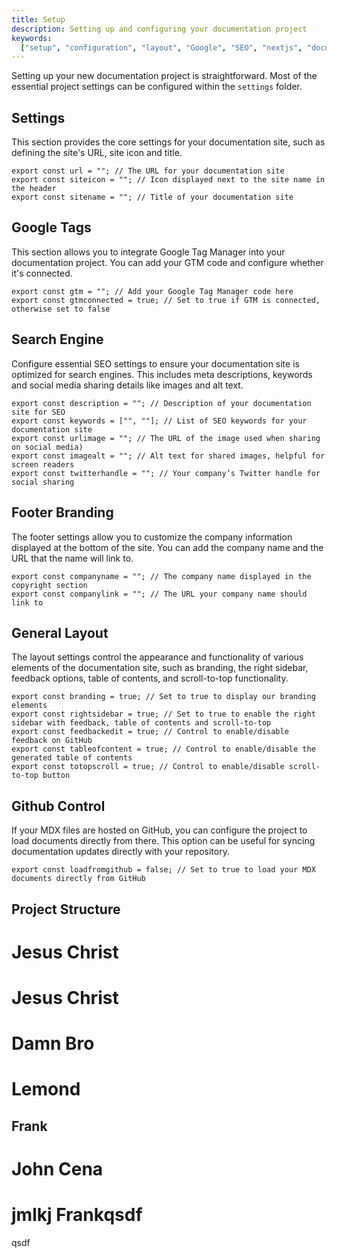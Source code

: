 ```yaml
---
title: Setup
description: Setting up and configuring your documentation project
keywords:
  ["setup", "configuration", "layout", "Google", "SEO", "nextjs", "documents"]
---
```


Setting up your new documentation project is straightforward. Most of the
essential project settings can be configured within the `settings` folder.

## Settings

This section provides the core settings for your documentation site, such as
defining the site's URL, site icon and title.

```tsx showLineNumbers
export const url = ""; // The URL for your documentation site
export const siteicon = ""; // Icon displayed next to the site name in the header
export const sitename = ""; // Title of your documentation site
```

## Google Tags

This section allows you to integrate Google Tag Manager into your documentation
project. You can add your GTM code and configure whether it's connected.

```tsx showLineNumbers
export const gtm = ""; // Add your Google Tag Manager code here
export const gtmconnected = true; // Set to true if GTM is connected, otherwise set to false
```

## Search Engine

Configure essential SEO settings to ensure your documentation site is optimized
for search engines. This includes meta descriptions, keywords and social media
sharing details like images and alt text.

```tsx showLineNumbers
export const description = ""; // Description of your documentation site for SEO
export const keywords = ["", ""]; // List of SEO keywords for your documentation site
export const urlimage = ""; // The URL of the image used when sharing on social media)
export const imagealt = ""; // Alt text for shared images, helpful for screen readers
export const twitterhandle = ""; // Your company’s Twitter handle for social sharing
```

## Footer Branding

The footer settings allow you to customize the company information displayed at
the bottom of the site. You can add the company name and the URL that the name
will link to.

```tsx showLineNumbers
export const companyname = ""; // The company name displayed in the copyright section
export const companylink = ""; // The URL your company name should link to
```

## General Layout

The layout settings control the appearance and functionality of various elements
of the documentation site, such as branding, the right sidebar, feedback
options, table of contents, and scroll-to-top functionality.

```tsx showLineNumbers
export const branding = true; // Set to true to display our branding elements
export const rightsidebar = true; // Set to true to enable the right sidebar with feedback, table of contents and scroll-to-top
export const feedbackedit = true; // Control to enable/disable feedback on GitHub
export const tableofcontent = true; // Control to enable/disable the generated table of contents
export const totopscroll = true; // Control to enable/disable scroll-to-top button
```

## Github Control

If your MDX files are hosted on GitHub, you can configure the project to load
documents directly from there. This option can be useful for syncing
documentation updates directly with your repository.

```tsx showLineNumbers
export const loadfromgithub = false; // Set to true to load your MDX documents directly from GitHub
```

## Project Structure

# Jesus Christ

<CardGrid>
  <Card
    title="Navigation"
    href="/docs/navigation"
    icon="alignJustify"
    variant="small"
    description="Creating your navigation"
  />
</CardGrid>

# Jesus Christ

# Damn Bro

# Lemond

## Frank

# John Cena

# jmlkj Frankqsdf
qsdf